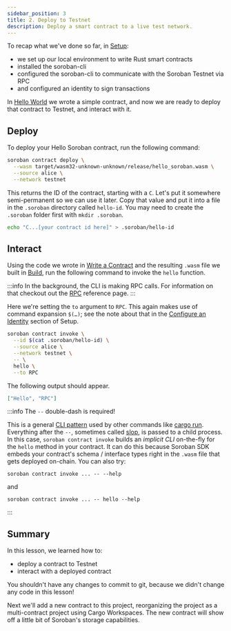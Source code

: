 ```yaml
---
sidebar_position: 3
title: 2. Deploy to Testnet
description: Deploy a smart contract to a live test network.
---
```


<head>
  <title>Deploy smart contract to a live test network.</title>
  <meta charSet="utf-8" />
  <meta
    property="og:title"
    content="Deploy smart contract to a live test network."
  />
  <meta
    property="og:description"
    content="Deploy and interact with smart contract on a live test network called Testnet."
  />
  <link
    rel="canonical"
    href="https://soroban.stellar.org/docs/getting-started/deploy-to-testnet"
  />
</head>

To recap what we've done so far, in [Setup](setup.mdx):

- we set up our local environment to write Rust smart contracts
- installed the soroban-cli
- configured the soroban-cli to communicate with the Soroban Testnet via RPC
- and configured an identity to sign transactions

In [Hello World](hello-world.mdx) we wrote a simple contract, and now we are ready to deploy that contract to Testnet, and interact with it.

## Deploy

To deploy your Hello Soroban contract, run the following command:

```bash
soroban contract deploy \
  --wasm target/wasm32-unknown-unknown/release/hello_soroban.wasm \
  --source alice \
  --network testnet
```

This returns the ID of the contract, starting with a `C`. Let's put it somewhere semi-permanent so we can use it later. Copy that value and put it into a file in the `.soroban` directory called `hello-id`. You may need to create the `.soroban` folder first with `mkdir .soroban`.

```bash
echo "C...[your contract id here]" > .soroban/hello-id
```

## Interact

Using the code we wrote in [Write a Contract](hello-world.mdx#write-a-contract) and the resulting `.wasm` file we built in [Build](hello-world.mdx#build), run the following command to invoke the `hello` function.

:::info
In the background, the CLI is making RPC calls. For information on that checkout out the [RPC](../reference/rpc.mdx) reference page.
:::

Here we're setting the `to` argument to `RPC`. This again makes use of command expansion `$(…)`; see the note about that in the [Configure an Identity](setup#configure-an-identity) section of Setup.

```bash
soroban contract invoke \
  --id $(cat .soroban/hello-id) \
  --source alice \
  --network testnet \
  -- \
  hello \
  --to RPC
```

The following output should appear.

```json
["Hello", "RPC"]
```

:::info The `--` double-dash is required!

This is a general [CLI pattern](https://unix.stackexchange.com/questions/11376/what-does-double-dash-mean) used by other commands like [cargo run](https://doc.rust-lang.org/cargo/commands/cargo-run.html). Everything after the `--`, sometimes called [slop](https://github.com/clap-rs/clap/issues/971), is passed to a child process. In this case, `soroban contract invoke` builds an _implicit CLI_ on-the-fly for the `hello` method in your contract. It can do this because Soroban SDK embeds your contract's schema / interface types right in the `.wasm` file that gets deployed on-chain. You can also try:

    soroban contract invoke ... -- --help

and

    soroban contract invoke ... -- hello --help

:::

## Summary

In this lesson, we learned how to:

- deploy a contract to Testnet
- interact with a deployed contract

You shouldn't have any changes to commit to git, because we didn't change any code in this lesson!

Next we'll add a new contract to this project, reorganizing the project as a multi-contract project using Cargo Workspaces. The new contract will show off a little bit of Soroban's storage capabilities.
